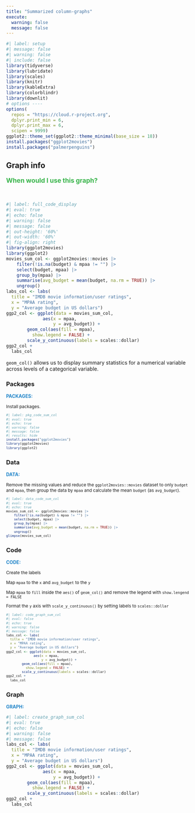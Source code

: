 ```yaml
---
title: "Summarized column-graphs"
execute:
  warning: false
  message: false
---
```


```r
#| label: setup
#| message: false
#| warning: false
#| include: false
library(tidyverse)
library(lubridate)
library(scales)
library(knitr)
library(kableExtra)
library(colorblindr)
library(downlit)
# options ----
options(
  repos = "https://cloud.r-project.org",
  dplyr.print_min = 6, 
  dplyr.print_max = 6, 
  scipen = 9999)
ggplot2::theme_set(ggplot2::theme_minimal(base_size = 18))
install.packages("ggplot2movies")
install.packages("palmerpenguins")
```



:::: {.callout-tip collapse="false"}
## Graph info
::: {style="font-size: 1.25em; color: #38B44A;"}
**When would I use this graph?**
:::

<br>

```r
#| label: full_code_display
#| eval: true
#| echo: false
#| warning: false
#| message: false
#| out-height: '60%'
#| out-width: '60%'
#| fig-align: right
library(ggplot2movies) 
library(ggplot2)
movies_sum_col <- ggplot2movies::movies |>
    filter(!is.na(budget) & mpaa != "") |>
    select(budget, mpaa) |>
    group_by(mpaa) |>
    summarise(avg_budget = mean(budget, na.rm = TRUE)) |>
    ungroup()
labs_col <- labs(
  title = "IMDB movie information/user ratings",
  x = "MPAA rating", 
  y = "Average budget in US dollars")
ggp2_col <- ggplot(data = movies_sum_col,
              aes(x = mpaa, 
                  y = avg_budget)) + 
        geom_col(aes(fill = mpaa), 
          show.legend = FALSE) + 
        scale_y_continuous(labels = scales::dollar) 
ggp2_col + 
  labs_col
```

`geom_col()` allows us to display summary statistics for a numerical variable across levels of a categorical variable. 

::::


:::: {.panel-tabset}

### Packages

::: {style="font-size: 0.90em; color: #1e83c8;"}
**PACKAGES:**
:::

::: {style="font-size: 0.85em;"}
Install packages.
:::


::: {style="font-size: 0.75em;"}
```r
#| label: pkg_code_sum_col
#| eval: true
#| echo: true
#| warning: false
#| message: false
#| results: hide
install.packages("ggplot2movies")
library(ggplot2movies) 
library(ggplot2)
```
:::

### Data

::: {style="font-size: 0.90em; color: #1e83c8;"}
**DATA:**
:::

::: {style="font-size: 0.85em;"}
Remove the missing values and reduce the `ggplot2movies::movies` dataset to only `budget` and `mpaa`, then group the data by `mpaa` and calculate the mean `budget` (as `avg_budget`). 
:::

::: {style="font-size: 0.75em;"}
```r
#| label: data_code_sum_col
#| eval: true
#| echo: true
movies_sum_col <- ggplot2movies::movies |>
    filter(!is.na(budget) & mpaa != "") |>
    select(budget, mpaa) |>
    group_by(mpaa) |>
    summarise(avg_budget = mean(budget, na.rm = TRUE)) |>
    ungroup()
glimpse(movies_sum_col)
```
:::
::::

:::: {.panel-tabset}

### Code

::: {style="font-size: 0.90em; color: #1e83c8;"}
**CODE:**
:::

::: {style="font-size: 0.85em;"}

Create the labels

Map `mpaa` to the `x` and `avg_budget` to the `y`

Map `mpaa` to `fill` inside the `aes()` of `geom_col()` and remove the legend with `show.lengend = FALSE`

Format the `y` axis with `scale_y_continuous()` by setting labels to `scales::dollar`

:::

::: {style="font-size: 0.75em;"}
```r
#| label: code_graph_sum_col
#| eval: false
#| echo: true 
#| warning: false
#| message: false
labs_col <- labs(
  title = "IMDB movie information/user ratings",
  x = "MPAA rating", 
  y = "Average budget in US dollars")
ggp2_col <- ggplot(data = movies_sum_col,
              aes(x = mpaa, 
                  y = avg_budget)) + 
        geom_col(aes(fill = mpaa), 
          show.legend = FALSE) + 
        scale_y_continuous(labels = scales::dollar) 
ggp2_col + 
  labs_col
```
:::

### Graph

::: {style="font-size: 0.90em; color: #1e83c8;"}
**GRAPH:**
:::

```r
#| label: create_graph_sum_col
#| eval: true
#| echo: false
#| warning: false
#| message: false
labs_col <- labs(
  title = "IMDB movie information/user ratings",
  x = "MPAA rating", 
  y = "Average budget in US dollars")
ggp2_col <- ggplot(data = movies_sum_col,
              aes(x = mpaa, 
                  y = avg_budget)) + 
        geom_col(aes(fill = mpaa), 
          show.legend = FALSE) + 
        scale_y_continuous(labels = scales::dollar) 
ggp2_col + 
  labs_col
```

::::